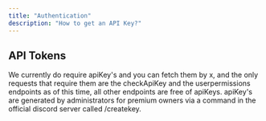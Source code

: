 ```yaml
---
title: "Authentication"
description: "How to get an API Key?"
---
```


## API Tokens

We currently do require apiKey's and you can fetch them by x, and the only requests that require them are the checkApiKey and the userpermissions endpoints as of this time, all other endpoints are free of apiKeys.
apiKey's are generated by administrators for premium owners via a command in the official discord server called /createkey.
